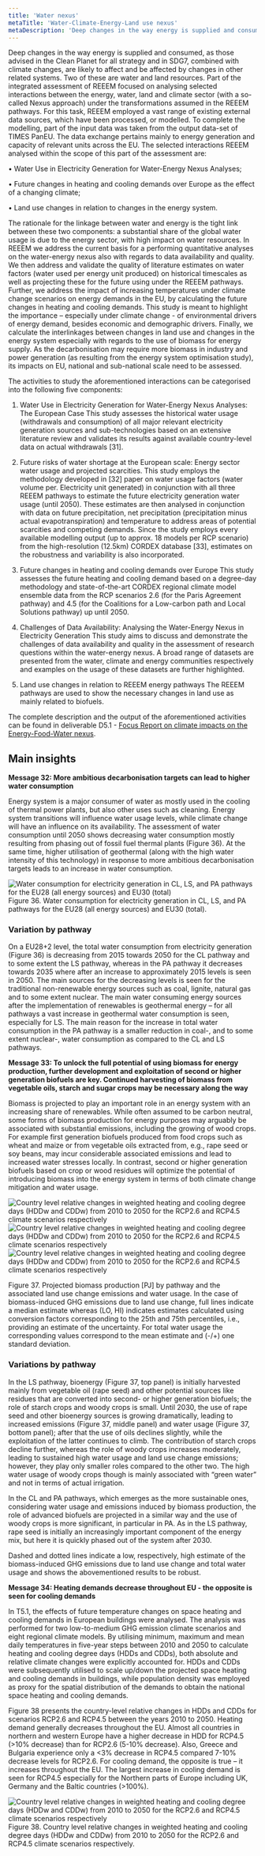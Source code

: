 ```yaml
---
title: 'Water nexus'
metaTitle: 'Water-Climate-Energy-Land use nexus'
metaDescription: 'Deep changes in the way energy is supplied and consumed, as those advised in the Clean planet for all strategy and in SDG7, combined with climate changes, are likely to affect and be affected by changes in other related systems. Two of these are water and land resources. Part of the integrated assessment of REEEM focused on analysing selected interactions between the energy, water, land and climate sector (with a so-called Nexus approach) under the transformations assumed in the REEEM pathways.'
---
```



Deep changes in the way energy is supplied and consumed, as those advised in the Clean Planet for all strategy and in SDG7, combined with climate changes, are likely to affect and be affected by changes in other related systems. Two of these are water and land resources. Part of the integrated assessment of REEEM focused on analysing selected interactions between the energy, water, land and climate sector (with a so-called Nexus approach) under the transformations assumed in the REEEM pathways. For this task, REEEM employed a vast range of existing external data sources, which have been processed, or modelled. To complete the modelling, part of the input data was taken from the output data-set of TIMES PanEU. The data exchange pertains mainly to energy generation and capacity of relevant units across the EU. The selected interactions REEEM analysed within the scope of this part of the assessment are:

•	Water Use in Electricity Generation for Water-Energy Nexus Analyses;

•	Future changes in heating and cooling demands over Europe as the effect of a changing climate;

•	Land use changes in relation to changes in the energy system.

The rationale for the linkage between water and energy is the tight link between these two components: a substantial share of the global water usage is due to the energy sector, with high impact on water resources. In REEEM we address the current basis for a performing quantitative analyses on the water-energy nexus also with regards to data availability and quality. We then address and validate the quality of literature estimates on water factors (water used per energy unit produced) on historical timescales as well as projecting these for the future using under the REEEM pathways. Further, we address the impact of increasing temperatures under climate change scenarios on energy demands in the EU, by calculating the future changes in heating and cooling demands. This study is meant to highlight the importance – especially under climate change - of environmental drivers of energy demand, besides economic and demographic drivers. Finally, we calculate the interlinkages between changes in land use and changes in the energy system especially with regards to the use of biomass for energy supply. As the decarbonisation may require more biomass in industry and power generation (as resulting from the energy system optimisation study), its impacts on EU, national and sub-national scale need to be assessed.

The activities to study the aforementioned interactions can be categorised into the following five components:

1.	Water Use in Electricity Generation for Water-Energy Nexus Analyses: The European Case
This study assesses the historical water usage (withdrawals and consumption) of all major relevant electricity generation sources and sub-technologies based on an extensive literature review and validates its results against available country-level data on actual withdrawals [31].

2.	Future risks of water shortage at the European scale: Energy sector water usage and projected scarcities.
This study employs the methodology developed in [32] paper on water usage factors (water volume per. Electricity unit generated) in conjunction with all three REEEM pathways to estimate the future electricity generation water usage (until 2050). These estimates are then analysed in conjunction with data on future precipitation, net precipitation (precipitation minus actual evapotranspiration) and temperature to address areas of potential scarcities and competing demands. Since the study employs every available modelling output (up to approx. 18 models per RCP scenario) from the high-resolution (12.5km) CORDEX database [33], estimates on the robustness and variability is also incorporated.

3.	Future changes in heating and cooling demands over Europe
This study assesses the future heating and cooling demand based on a degree-day methodology and state-of-the-art CORDEX regional climate model ensemble data from the RCP scenarios 2.6 (for the Paris Agreement pathway) and 4.5 (for the Coalitions for a Low-carbon path and Local Solutions pathway) up until 2050.

4.	Challenges of Data Availability: Analysing the Water-Energy Nexus in Electricity Generation
This study aims to discuss and demonstrate the challenges of data availability and quality in the assessment of research questions within the water-energy nexus. A broad range of datasets are presented from the water, climate and energy communities respectively and examples on the usage of these datasets are further highlighted.

5.	Land use changes in relation to REEEM energy pathways
The REEEM pathways are used to show the necessary changes in land use as mainly related to biofuels.

The complete description and the output of the aforementioned activities can be found in deliverable D5.1 - [Focus Report on climate impacts on the Energy-Food-Water nexus](http://www.reeem.org/index.php/deliverables-by-theme/).

## Main insights

**Message 32: More ambitious decarbonisation targets can lead to higher water consumption**

Energy system is a major consumer of water as mostly used in the cooling of thermal power plants, but also other uses such as cleaning. Energy system transitions will influence water usage levels, while climate change will have an influence on its availability. The assessment of water consumption until 2050 shows decreasing water consumption mostly resulting from phasing out of fossil fuel thermal plants (Figure 36). At the same time, higher utilisation of geothermal (along with the high water intensity of this technology) in response to more ambitious decarbonisation targets leads to an increase in water consumption.

![Water consumption for electricity generation in CL, LS, and PA pathways for the EU28 (all energy sources) and EU30 (total)](./7_waternexus_figure36.png)
Figure 36. Water consumption for electricity generation in CL, LS, and PA pathways for the EU28 (all energy sources) and EU30 (total).

### Variation by pathway

On a EU28+2 level, the total water consumption from electricity generation (Figure 36) is decreasing from 2015 towards 2050 for the CL pathway and to some extent the LS pathway, whereas in the PA pathway it decreases towards 2035 where after an increase to approximately 2015 levels is seen in 2050. The main sources for the decreasing levels is seen for the traditional non-renewable energy sources such as coal, lignite, natural gas and to some extent nuclear. The main water consuming energy sources after the implementation of renewables is geothermal energy – for all pathways a vast increase in geothermal water consumption is seen, especially for LS. The main reason for the increase in total water consumption in the PA pathway is a smaller reduction in coal-, and to some extent nuclear-, water consumption as compared to the CL and LS pathways.

**Message 33: To unlock the full potential of using biomass for energy production, further development and exploitation of second or higher generation biofuels are key. Continued harvesting of biomass from vegetable oils, starch and sugar crops may be necessary along the way**

Biomass is projected to play an important role in an energy system with an increasing share of renewables. While often assumed to be carbon neutral, some forms of biomass production for energy purposes may arguably be associated with substantial emissions, including the growing of wood crops. For example first generation biofuels produced from food crops such as wheat and maize or from vegetable oils extracted from, e.g., rape seed or soy beans, may incur considerable associated emissions and lead to increased water stresses locally. In contrast, second or higher generation biofuels based on crop or wood residues will optimize the potential of introducing biomass into the energy system in terms of both climate change mitigation and water usage.
 
<RenderCharts config={{waternexus1}} />

![Country level relative changes in weighted heating and cooling degree days (HDDw and CDDw) from 2010 to 2050 for the RCP2.6 and RCP4.5 climate scenarios respectively](./7_waternexus_figure37_1.png)
![Country level relative changes in weighted heating and cooling degree days (HDDw and CDDw) from 2010 to 2050 for the RCP2.6 and RCP4.5 climate scenarios respectively](./7_waternexus_figure37_2.png)
![Country level relative changes in weighted heating and cooling degree days (HDDw and CDDw) from 2010 to 2050 for the RCP2.6 and RCP4.5 climate scenarios respectively](./7_waternexus_figure37_3.png)

Figure 37. Projected biomass production [PJ] by pathway and the associated land use change emissions and water usage. In the case of biomass-induced GHG emissions due to land use change, full lines indicate a median estimate whereas (LO, HI) indicates estimates calculated using conversion factors corresponding to the 25th and 75th percentiles, i.e., providing an estimate of the uncertainty. For total water usage the corresponding values correspond to the mean estimate and (-/+) one standard deviation.

### Variations by pathway
In the LS pathway, bioenergy (Figure 37, top panel) is initially harvested mainly from vegetable oil (rape seed) and other potential sources like residues that are converted into second- or higher generation biofuels; the role of starch crops and woody crops is small. Until 2030, the use of rape seed and other bioenergy sources is growing dramatically, leading to increased emissions (Figure 37, middle panel) and water usage (Figure 37, bottom panel); after that the use of oils declines slightly, while the exploitation of the latter continues to climb. The contribution of starch crops decline further, whereas the role of woody crops increases moderately, leading to sustained high water usage and land use change emissions; however, they play only smaller roles compared to the other two. The high water usage of woody crops though is mainly associated with “green water” and not in terms of actual irrigation.

In the CL and PA pathways, which emerges as the more sustainable ones, considering water usage and emissions induced by biomass production, the role of advanced biofuels are projected in a similar way and the use of woody crops is more significant, in particular in PA. As in the LS pathway, rape seed is initially an increasingly important component of the energy mix, but here it is quickly phased out of the system after 2030.

Dashed and dotted lines indicate a low, respectively, high estimate of the biomass-induced GHG emissions due to land use change and total water usage and shows the abovementioned results to be robust.

**Message 34: Heating demands decrease throughout EU - the opposite is seen for cooling demands**

In T5.1, the effects of future temperature changes on space heating and cooling demands in European buildings were analysed. The analysis was performed for two low-to-medium GHG emission climate scenarios and eight regional climate models. By utilising minimum, maximum and mean daily temperatures in five-year steps between 2010 and 2050 to calculate heating and cooling degree days (HDDs and CDDs), both absolute and relative climate changes were explicitly accounted for. HDDs and CDDs were subsequently utilised to scale up/down the projected space heating and cooling demands in buildings, while population density was employed as proxy for the spatial distribution of the demands to obtain the national space heating and cooling demands.

Figure 38 presents the country-level relative changes in HDDs and CDDs for scenarios RCP2.6 and RCP4.5 between the years 2010 to 2050. Heating demand generally decreases throughout the EU. Almost all countries in northern and western Europe have a higher decrease in HDD for RCP4.5 (>10% decrease) than for RCP2.6 (5-10% decrease). Also, Greece and Bulgaria experience only a <3% decrease in RCP4.5 compared 7-10% decrease levels for RCP2.6. For cooling demand, the opposite is true – it increases throughout the EU. The largest increase in cooling demand is seen for RCP4.5 especially for the Northern parts of Europe including UK, Germany and the Baltic countries (>100%).

![Country level relative changes in weighted heating and cooling degree days (HDDw and CDDw) from 2010 to 2050 for the RCP2.6 and RCP4.5 climate scenarios respectively](./7_waternexus_figure38.png)
Figure 38. Country level relative changes in weighted heating and cooling degree days (HDDw and CDDw) from 2010 to 2050 for the RCP2.6 and RCP4.5 climate scenarios respectively.
